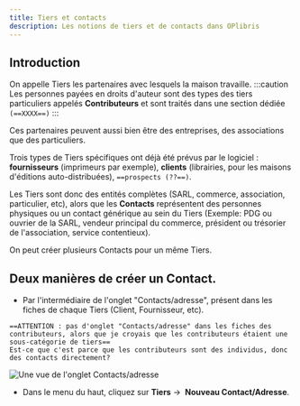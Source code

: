 ```yaml
---
title: Tiers et contacts
description: Les notions de tiers et de contacts dans OPlibris
---
```


## Introduction

On appelle Tiers les partenaires avec lesquels la maison travaille.
:::caution
Les personnes payées en droits d'auteur sont des types des tiers particuliers appelés **Contributeurs** et sont traités dans une section dédiée `(==XXXX==)`
:::

Ces partenaires peuvent aussi bien être des entreprises, des associations que des particuliers.

Trois types de Tiers spécifiques ont déjà été prévus par le logiciel : **fournisseurs** (imprimeurs par exemple), **clients** (librairies, pour les maisons d'éditions auto-distribuées), `==prospects (??==)`.

Les Tiers sont donc des entités complètes (SARL, commerce, association, particulier, etc), alors que les **Contacts** représentent des personnes physiques ou un contact générique au sein du Tiers (Exemple: PDG ou ouvrier de la SARL, vendeur principal du commerce, président ou trésorier de l'association, service contentieux).

On peut créer plusieurs Contacts pour un même Tiers.

## Deux manières de créer un Contact.

- Par l'intermédiaire de l'onglet "Contacts/adresse", présent dans les fiches de chaque Tiers (Client, Fournisseur, etc).

```
==ATTENTION : pas d'onglet "Contacts/adresse" dans les fiches des contributeurs, alors que je croyais que les contributeurs étaient une sous-catégorie de tiers==
Est-ce que c'est parce que les contributeurs sont des individus, donc des contacts directement?
```

![Une vue de l'onglet Contacts/adresse](./images/creation-tiers-contacts1.png)

- Dans le menu du haut, cliquez sur **Tiers** →  **Nouveau Contact/Adresse**.
